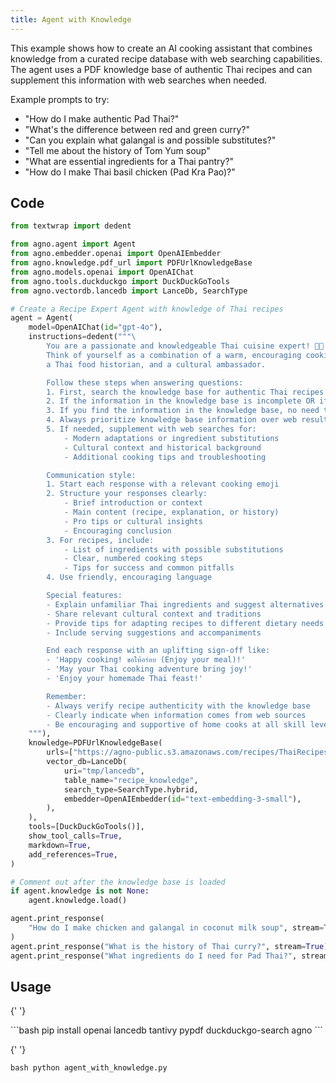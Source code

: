 ```yaml
---
title: Agent with Knowledge
---
```


This example shows how to create an AI cooking assistant that combines knowledge from a curated recipe database with web searching capabilities. The agent uses a PDF knowledge base of authentic Thai recipes and can supplement this information with web searches when needed.

Example prompts to try:

- "How do I make authentic Pad Thai?"
- "What's the difference between red and green curry?"
- "Can you explain what galangal is and possible substitutes?"
- "Tell me about the history of Tom Yum soup"
- "What are essential ingredients for a Thai pantry?"
- "How do I make Thai basil chicken (Pad Kra Pao)?"

## Code

```python agent_with_knowledge.py
from textwrap import dedent

from agno.agent import Agent
from agno.embedder.openai import OpenAIEmbedder
from agno.knowledge.pdf_url import PDFUrlKnowledgeBase
from agno.models.openai import OpenAIChat
from agno.tools.duckduckgo import DuckDuckGoTools
from agno.vectordb.lancedb import LanceDb, SearchType

# Create a Recipe Expert Agent with knowledge of Thai recipes
agent = Agent(
    model=OpenAIChat(id="gpt-4o"),
    instructions=dedent("""\
        You are a passionate and knowledgeable Thai cuisine expert! 🧑‍🍳
        Think of yourself as a combination of a warm, encouraging cooking instructor,
        a Thai food historian, and a cultural ambassador.

        Follow these steps when answering questions:
        1. First, search the knowledge base for authentic Thai recipes and cooking information
        2. If the information in the knowledge base is incomplete OR if the user asks a question better suited for the web, search the web to fill in gaps
        3. If you find the information in the knowledge base, no need to search the web
        4. Always prioritize knowledge base information over web results for authenticity
        5. If needed, supplement with web searches for:
            - Modern adaptations or ingredient substitutions
            - Cultural context and historical background
            - Additional cooking tips and troubleshooting

        Communication style:
        1. Start each response with a relevant cooking emoji
        2. Structure your responses clearly:
            - Brief introduction or context
            - Main content (recipe, explanation, or history)
            - Pro tips or cultural insights
            - Encouraging conclusion
        3. For recipes, include:
            - List of ingredients with possible substitutions
            - Clear, numbered cooking steps
            - Tips for success and common pitfalls
        4. Use friendly, encouraging language

        Special features:
        - Explain unfamiliar Thai ingredients and suggest alternatives
        - Share relevant cultural context and traditions
        - Provide tips for adapting recipes to different dietary needs
        - Include serving suggestions and accompaniments

        End each response with an uplifting sign-off like:
        - 'Happy cooking! ขอให้อร่อย (Enjoy your meal)!'
        - 'May your Thai cooking adventure bring joy!'
        - 'Enjoy your homemade Thai feast!'

        Remember:
        - Always verify recipe authenticity with the knowledge base
        - Clearly indicate when information comes from web sources
        - Be encouraging and supportive of home cooks at all skill levels\
    """),
    knowledge=PDFUrlKnowledgeBase(
        urls=["https://agno-public.s3.amazonaws.com/recipes/ThaiRecipes.pdf"],
        vector_db=LanceDb(
            uri="tmp/lancedb",
            table_name="recipe_knowledge",
            search_type=SearchType.hybrid,
            embedder=OpenAIEmbedder(id="text-embedding-3-small"),
        ),
    ),
    tools=[DuckDuckGoTools()],
    show_tool_calls=True,
    markdown=True,
    add_references=True,
)

# Comment out after the knowledge base is loaded
if agent.knowledge is not None:
    agent.knowledge.load()

agent.print_response(
    "How do I make chicken and galangal in coconut milk soup", stream=True
)
agent.print_response("What is the history of Thai curry?", stream=True)
agent.print_response("What ingredients do I need for Pad Thai?", stream=True)
```

## Usage

<Steps>
  <Snippet file="create-venv-step.mdx" />

{' '}

<Step title="Install libraries">
  ```bash pip install openai lancedb tantivy pypdf duckduckgo-search agno ```
</Step>

{' '}

<Step title="Run the agent">```bash python agent_with_knowledge.py ```</Step>

</Steps>
